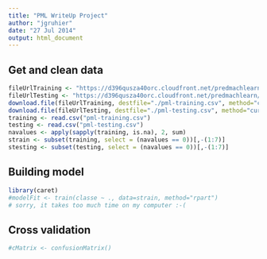 ```yaml
---
title: "PML WriteUp Project"
author: "jgruhier"
date: "27 Jul 2014"
output: html_document
---
```


## Get and clean data
```r
fileUrlTraining <- "https://d396qusza40orc.cloudfront.net/predmachlearn/pml-training.csv"
fileUrlTesting <- "https://d396qusza40orc.cloudfront.net/predmachlearn/pml-testing.csv"
download.file(fileUrlTraining, destfile="./pml-training.csv", method="curl")
download.file(fileUrlTesting, destfile="./pml-testing.csv", method="curl")
training <- read.csv("pml-training.csv")
testing <- read.csv("pml-testing.csv")
navalues <- apply(sapply(training, is.na), 2, sum)
strain <- subset(training, select = (navalues == 0))[,-(1:7)]
stesting <- subset(testing, select = (navalues == 0))[,-(1:7)]
```

## Building model

```r
library(caret)
#modelFit <- train(classe ~ ., data=strain, method="rpart") 
# sorry, it takes too much time on my computer :-(
```

## Cross validation

```r
#cMatrix <- confusionMatrix()
```
